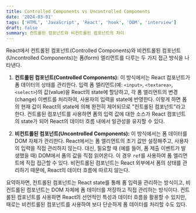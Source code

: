```yaml
---
title: Controlled Components vs Uncontrolled Components
date: '2024-03-01'
tags: ['HTML', 'JavaScript', 'React', 'hook', 'DOM', 'interview']
draft: false
summary: 컨트롤된 컴포넌트와 비컨트롤된 컴포넌트의 차이
---
```


React에서 컨트롤된 컴포넌트(Controlled Components)와 비컨트롤된 컴포넌트(Uncontrolled Components)는 폼(form) 엘리먼트를 다루는 두 가지 접근 방식을 나타낸다.

1. **컨트롤된 컴포넌트(Controlled Components):** 이 방식에서는 React 컴포넌트가 폼 데이터의 상태를 관리한다. 입력 폼 엘리먼트(예: `<input>`, `<textarea>`, `<select>`)의 값(value)을 React의 state에 할당하고, 각 폼 엘리먼트의 변경(change) 이벤트를 처리하여, 사용자의 입력을 state에 반영한다. 이렇게 하면 폼의 현재 값이 React의 state에 의해 완전히 제어되므로 "컨트롤된 컴포넌트"라고 한다. 컨트롤된 컴포넌트를 사용하면 폼의 입력 값에 대한 소스가 React 컴포넌트의 state가 되어 React의 데이터 흐름 내에서 일관성을 유지할 수 있다.

2. **비컨트롤된 컴포넌트(Uncontrolled Components):** 이 방식에서는 폼 데이터를 DOM 자체가 관리한다. React에서는 폼 엘리먼트의 초기 값만 설정해주고, 사용자의 입력을 직접 관리하지 않는다. 대신, 필요할 때 (예를 들어, 폼 제출 이벤트가 발생했을 때) DOM에서 폼의 값을 직접 읽어온다. 이 경우 `ref`를 사용하여 폼 엘리먼트에 직접 접근할 수 있다. 비컨트롤된 컴포넌트는 React 외부에서 폼의 상태를 관리하기 때문에, React의 데이터 흐름에 따르지 않는다.

요약하자면, 컨트롤된 컴포넌트는 React state를 통해 폼 입력을 관리하는 방식이고, 비컨트롤된 컴포넌트는 DOM 자체에 폼 데이터를 저장하고 직접 관리하는 방식이다. 컨트롤된 컴포넌트를 사용하면 React의 선언적인 특성과 데이터 흐름을 활용할 수 있지만, 때로는 비컨트롤된 컴포넌트를 사용하여 보다 단순하게 폼 데이터를 처리할 수도 있다.